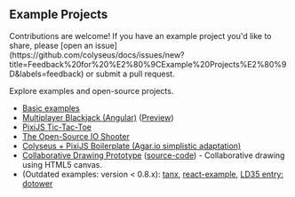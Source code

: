 
## Example Projects

<Callout type="warning">
    Contributions are welcome! If you have an example project you'd like to share, please [open an issue](https://github.com/colyseus/docs/issues/new?title=Feedback%20for%20%E2%80%9CExample%20Projects%E2%80%9D&labels=feedback) or submit a pull request.
</Callout>

Explore examples and open-source projects.

- [Basic examples](https://github.com/colyseus/colyseus-examples)
- [Multiplayer Blackjack (Angular)](https://github.com/stopnoanime/21-online/)
  ([Preview](https://stopnoanime.github.io/21-online/))
- [PixiJS Tic-Tac-Toe](https://github.com/endel/colyseus-tic-tac-toe)
- [The Open-Source IO Shooter](https://github.com/halftheopposite/TOSIOS)
- [Colyseus + PixiJS Boilerplate (Agar.io simplistic adaptation)](https://github.com/endel/colyseus-pixijs-boilerplate)
- [Collaborative Drawing Prototype](https://colyseus-drawing-prototype.herokuapp.com/) ([source-code](https://github.com/endel/colyseus-collaborative-drawing)) - Collaborative drawing using HTML5 canvas.
- (Outdated examples: version < 0.8.x): [tanx](https://playcanvas.com/project/367035/overview/tanxcolyseus), [react-example](https://github.com/endel/colyseus-react-example), [LD35 entry: dotower](http://ludumdare.com/compo/ludum-dare-35/?action=preview&uid=50958)

